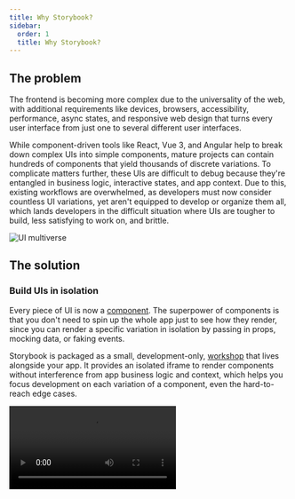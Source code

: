 ```yaml
---
title: Why Storybook?
sidebar:
  order: 1
  title: Why Storybook?
---
```


## The problem

The frontend is becoming more complex due to the universality of the web, with additional requirements like devices, browsers, accessibility, performance, async states, and responsive web design that turns every user interface from just one to several different user interfaces. 

While component-driven tools like React, Vue 3, and Angular help to break down complex UIs into simple components, mature projects can contain hundreds of components that yield thousands of discrete variations. To complicate matters further, these UIs are difficult to debug because they're entangled in business logic, interactive states, and app context. Due to this, existing workflows are overwhelmed, as developers must now consider countless UI variations, yet aren't equipped to develop or organize them all, which lands developers in the difficult situation where UIs are tougher to build, less satisfying to work on, and brittle. 

![UI multiverse](../_assets/get-started/multiverse.png)

## The solution

### Build UIs in isolation

Every piece of UI is now a [component](https://www.componentdriven.org/). The superpower of components is that you don't need to spin up the whole app just to see how they render, since you can render a specific variation in isolation by passing in props, mocking data, or faking events.

Storybook is packaged as a small, development-only, [workshop](https://bradfrost.com/blog/post/a-frontend-workshop-environment/) that lives alongside your app. It provides an isolated iframe to render components without interference from app business logic and context, which helps you focus development on each variation of a component, even the hard-to-reach edge cases.

<Video src="../_assets/get-started/whats-a-story.mp4" />

### Capture UI variations as “stories”

When developing a component variation in isolation, save it as a story. [Stories](https://github.com/ComponentDriven/csf) are a declarative syntax for supplying props and mock data to simulate component variations, and each component can have multiple stories. Each story allows you to demonstrate a specific variation of that component to verify appearance and behavior.

You write stories for granular UI component variation and then use those stories in development, testing, and documentation.

{/* prettier-ignore-start */}

<CodeSnippets path="histogram-story.md" />

{/* prettier-ignore-end */}

### Storybook keeps track of every story

Storybook is an interactive directory of your UI components and their stories. In the past, you'd have to spin up the app, navigate to a page, and contort the UI into the right state, which is a huge waste of time and bogs down frontend development. With Storybook, you can skip all those steps and jump straight to working on a UI component in a specific state.

<Video src="../_assets/get-started/histogram-stories-optimized.mp4" />

<details>
  <summary>Where does Storybook fit into my project?</summary>

  Storybook is packaged as a small, development-only, [workshop](https://bradfrost.com/blog/post/a-frontend-workshop-environment/) that lives alongside your app. Install it by [running a command](../get-started/install.mdx).

  During development, run it in a separate node process. If you’re working on UI in isolation, the only thing you’ll need to run is Storybook.
</details>

<details>
  <summary>Does Storybook work with my favorite libraries?</summary>

  Storybook aims to integrate with industry-standard tools and platforms to simplify setup. Thanks to our ambitious developer community, we’ve made significant progress, as there are hundreds of [addons](https://storybook.js.org/addons/) and tutorials that walk through how to set up Storybook in all types of projects.

  If you’re using a niche framework or a recently launched tool, we might not have an integration for it yet. Consider creating a [proof of concept](../addons/writing-addons.mdx) yourself first to lead the way for the rest of the community!
</details>

<details>
  <summary>What’s the recommended Storybook workflow?</summary>

  Since every team's workflow is different, Storybook is designed to be incrementally adaptable, which means that teams can gradually try features to see what works best for them. 

  Most community members choose a [Component-Driven](https://www.componentdriven.org/) workflow. UIs are developed in isolation from the “bottom up” starting with basic components then progressively combined to assemble pages.

  1. Build each component in isolation and write stories for its variations.
  2. Compose small components together to enable more complex functionality.
  3. Assemble pages by combining composite components.
  4. Integrate pages into your project by hooking up data and business logic.
</details>

## Benefits

When you write stories for components, you get a bunch of additional benefits for free.

**📝 Develop UIs that are more durable**

Isolate components and pages and track their use cases as [stories](../writing-stories/index.mdx), verify hard-to-reach edge cases of UI, and use addons to mock everything a component needs—context, API requests, device features, etc.

**✅ Test UIs with less effort and no flakes**

Stories are a pragmatic, reproducible way of tracking UI states that can be used to spot-test the UI during development. Storybook offers built-in workflows for automated [Interaction](../writing-tests/interaction-testing.mdx), [Accessibility](../writing-tests/accessibility-testing.mdx), and [Visual](../writing-tests/visual-testing.mdx) testing, or you can even use stories as test cases by [importing them into other JavaScript testing tools](../writing-tests/integrations/stories-in-unit-tests.mdx).

**📚 Document UI for your team to reuse**

Storybook is the single source of truth for your UI. Stories index all your components and their various states, making it easy for your team to find and reuse existing UI patterns. From these stories, Storybook also auto-generates [documentation](../writing-docs/index.mdx).

**📤 Share how the UI actually works**

Stories show how UIs actually work, not just a picture of how they're supposed to work, which keeps everyone aligned on what's currently in production. [Publish Storybook](../sharing/publish-storybook.mdx) to get sign-off from teammates, or [embed](../sharing/embed.mdx) them in wikis, Markdown, and Figma to streamline collaboration.

**🚦Automate UI workflows**

Storybook is compatible with your continuous integration workflow. Add it as a CI step to automate user interface testing, review implementation with teammates, and get signoff from stakeholders.

## Write stories once, reuse everywhere

Storybook is powered by [Component Story Format](https://github.com/ComponentDriven/csf), an open standard based on JavaScript ES6 modules. This enables stories to interoperate between development, testing, and design tools. Each story is exported as a JavaScript function enabling you to reuse it with other tools with no vendor lock-in.

Reuse stories with [Jest](https://jestjs.io/) or [Vitest](https://vitest.dev/) and [Testing Library](https://testing-library.com/) to verify interactions, put them in [Chromatic](https://www.chromatic.com/?utm_source=storybook_website\&utm_medium=link\&utm_campaign=storybook) for visual testing, audit story accessibility with [Axe](https://github.com/dequelabs/axe-core), or test user flows with [Playwright](https://playwright.dev/) and [Cypress](https://www.cypress.io/). Reuse unlocks more workflows at no extra cost!

***

Storybook is purpose-built to help you develop complex UIs faster with greater durability and lower maintenance. It’s used by hundreds of [leading companies](https://storybook.js.org/showcase) and thousands of [developers](https://github.com/storybookjs/storybook/).
